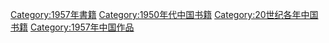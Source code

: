 [[Category:1957年書籍|Category:1957年書籍]]
[[Category:1950年代中国书籍|Category:1950年代中国书籍]]
[[Category:20世纪各年中国书籍|Category:20世纪各年中国书籍]]
[[Category:1957年中国作品|Category:1957年中国作品]]